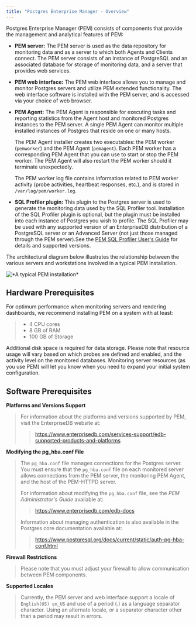 ```yaml
---
title: "Postgres Enterprise Manager - Overview"
---
```


<div id="pem_overview" class="registered_link"></div>

Postgres Enterprise Manager (PEM) consists of components that provide the management and analytical features of PEM:

-   **PEM server:** The PEM server is used as the data repository for monitoring data and as a server to which both Agents and Clients connect. The PEM server consists of an instance of PostgreSQL and an associated database for storage of monitoring data, and a server that provides web services.

-   **PEM web interface:** The PEM web interface allows you to manage and monitor Postgres servers and utilize PEM extended functionality. The web interface software is installed with the PEM server, and is accessed via your choice of web browser.

-   **PEM Agent:** The PEM Agent is responsible for executing tasks and reporting statistics from the Agent host and monitored Postgres instances to the PEM server. A single PEM Agent can monitor multiple installed instances of Postgres that reside on one or many hosts.

    The PEM Agent installer creates two executables: the PEM worker (`pemworker`) and the PEM Agent (`pemagent`). Each PEM worker has a corresponding PEM Agent that you can use to start or stop the PEM worker. The PEM Agent will also restart the PEM worker should it terminate unexpectedly.

    The PEM worker log file contains information related to PEM worker activity (probe activities, heartbeat responses, etc.), and is stored in `/var/log/pem/worker.log`.

-   **SQL Profiler plugin:** This plugin to the Postgres server is used to generate the monitoring data used by the SQL Profiler tool. Installation of the SQL Profiler plugin is optional, but the plugin must be installed into each instance of Postgres you wish to profile. The SQL Profiler may be used with any supported version of an EnterpriseDB distribution of a PostgreSQL server or an Advanced Server (not just those managed through the PEM server).See the [PEM SQL Profiler User's Guide](https://www.enterprisedb.com/edb-docs/p/edb-postgres-enterprise-manager) for details and supported versions.

The architectural diagram below illustrates the relationship between the various servers and workstations involved in a typical PEM installation.

![\*A typical PEM installation\*](images/pem_installation_overview.png)

## Hardware Prerequisites

For optimum performance when monitoring servers and rendering dashboards, we recommend installing PEM on a system with at least:

> -   4 CPU cores
> -   8 GB of RAM
> -   100 GB of Storage

Additional disk space is required for data storage. Please note that resource usage will vary based on which probes are defined and enabled, and the activity level on the monitored databases. Monitoring server resources (as you use PEM) will let you know when you need to expand your initial system configuration.

<div id="software_prerequisites" class="registered_link"></div>

## Software Prerequisites

**Platforms and Versions Support**

> For information about the platforms and versions supported by PEM, visit the EnterpriseDB website at:
>
> > <https://www.enterprisedb.com/services-support/edb-supported-products-and-platforms>

**Modifying the pg_hba.conf File**

> The `pg_hba.conf` file manages connections for the Postgres server. You must ensure that the `pg_hba.conf` file on each monitored server allows connections from the PEM server, the monitoring PEM Agent, and the host of the PEM-HTTPD server.
>
> For information about modifying the `pg_hba.conf` file, see the *PEM Administrator's Guide* available at:
>
> > <https://www.enterprisedb.com/edb-docs>
>
> Information about managing authentication is also available in the Postgres core documentation available at:
>
> > <https://www.postgresql.org/docs/current/static/auth-pg-hba-conf.html>

**Firewall Restrictions**

> Please note that you must adjust your firewall to allow communication between PEM components.

**Supported Locales**

> Currently, the PEM server and web interface support a locale of `English(US) en_US` and use of a period (.) as a language separator character. Using an alternate locale, or a separator character other than a period may result in errors.
